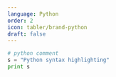 ---
language: Python
order: 2
icon: tabler/brand-python
draft: false
---

```python
# python comment
s = "Python syntax highlighting"
print s
```
